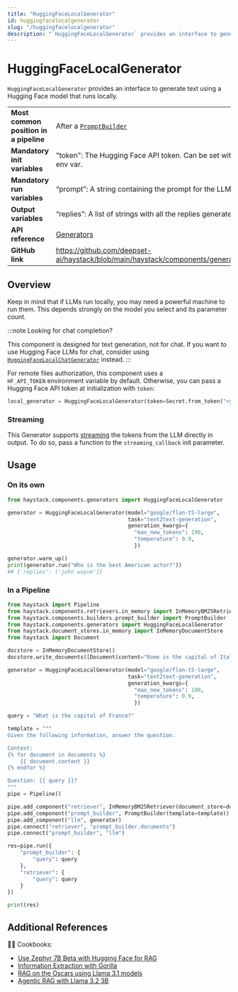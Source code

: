 ```yaml
---
title: "HuggingFaceLocalGenerator"
id: huggingfacelocalgenerator
slug: "/huggingfacelocalgenerator"
description: "`HuggingFaceLocalGenerator` provides an interface to generate text using a Hugging Face model that runs locally."
---
```


# HuggingFaceLocalGenerator

`HuggingFaceLocalGenerator` provides an interface to generate text using a Hugging Face model that runs locally.

|                                        |                                                                                                         |
| :------------------------------------- | :------------------------------------------------------------------------------------------------------ |
| **Most common position in a pipeline** | After a [`PromptBuilder`](../builders/promptbuilder.mdx)                                                          |
| **Mandatory init variables**           | "token": The Hugging Face API token. Can be set with `HF_API_TOKEN` or `HF_TOKEN` env var.              |
| **Mandatory run variables**            | “prompt”: A string containing the prompt for the LLM                                                    |
| **Output variables**                   | “replies”: A list of strings with all the replies generated by the LLM                                  |
| **API reference**                      | [Generators](/reference/generators-api)                                                                        |
| **GitHub link**                        | https://github.com/deepset-ai/haystack/blob/main/haystack/components/generators/hugging_face_local.py |

## Overview

Keep in mind that if LLMs run locally, you may need a powerful machine to run them. This depends strongly on the model you select and its parameter count.

:::note
Looking for chat completion?

This component is designed for text generation, not for chat. If you want to use Hugging Face LLMs for chat, consider using [`HuggingFaceLocalChatGenerator`](huggingfacelocalchatgenerator.mdx) instead.
:::

For remote files authorization, this component uses a `HF_API_TOKEN` environment variable by default. Otherwise, you can pass a Hugging Face API token at initialization with `token`:

```python
local_generator = HuggingFaceLocalGenerator(token=Secret.from_token("<your-api-key>"))
```

### Streaming

This Generator supports [streaming](guides-to-generators/choosing-the-right-generator.mdx#streaming-support) the tokens from the LLM directly in output. To do so, pass a function to the `streaming_callback` init parameter.

## Usage

### On its own

```python
from haystack.components.generators import HuggingFaceLocalGenerator

generator = HuggingFaceLocalGenerator(model="google/flan-t5-large",
                                      task="text2text-generation",
                                      generation_kwargs={
                                        "max_new_tokens": 100,
                                        "temperature": 0.9,
                                        })

generator.warm_up()
print(generator.run("Who is the best American actor?"))
## {'replies': ['john wayne']}
```

### In a Pipeline

```python
from haystack import Pipeline
from haystack.components.retrievers.in_memory import InMemoryBM25Retriever
from haystack.components.builders.prompt_builder import PromptBuilder
from haystack.components.generators import HuggingFaceLocalGenerator
from haystack.document_stores.in_memory import InMemoryDocumentStore
from haystack import Document

docstore = InMemoryDocumentStore()
docstore.write_documents([Document(content="Rome is the capital of Italy"), Document(content="Paris is the capital of France")])

generator = HuggingFaceLocalGenerator(model="google/flan-t5-large",
                                      task="text2text-generation",
                                      generation_kwargs={
                                        "max_new_tokens": 100,
                                        "temperature": 0.9,
                                        })

query = "What is the capital of France?"

template = """
Given the following information, answer the question.

Context:
{% for document in documents %}
    {{ document.content }}
{% endfor %}

Question: {{ query }}?
"""
pipe = Pipeline()

pipe.add_component("retriever", InMemoryBM25Retriever(document_store=docstore))
pipe.add_component("prompt_builder", PromptBuilder(template=template))
pipe.add_component("llm", generator)
pipe.connect("retriever", "prompt_builder.documents")
pipe.connect("prompt_builder", "llm")

res=pipe.run({
    "prompt_builder": {
        "query": query
    },
    "retriever": {
        "query": query
    }
})

print(res)
```

## Additional References

:cook: Cookbooks:

- [Use Zephyr 7B Beta with Hugging Face for RAG](https://haystack.deepset.ai/cookbook/zephyr-7b-beta-for-rag)
- [Information Extraction with Gorilla](https://haystack.deepset.ai/cookbook/information-extraction-gorilla)
- [RAG on the Oscars using Llama 3.1 models](https://haystack.deepset.ai/cookbook/llama3_rag)
- [Agentic RAG with Llama 3.2 3B](https://haystack.deepset.ai/cookbook/llama32_agentic_rag)
